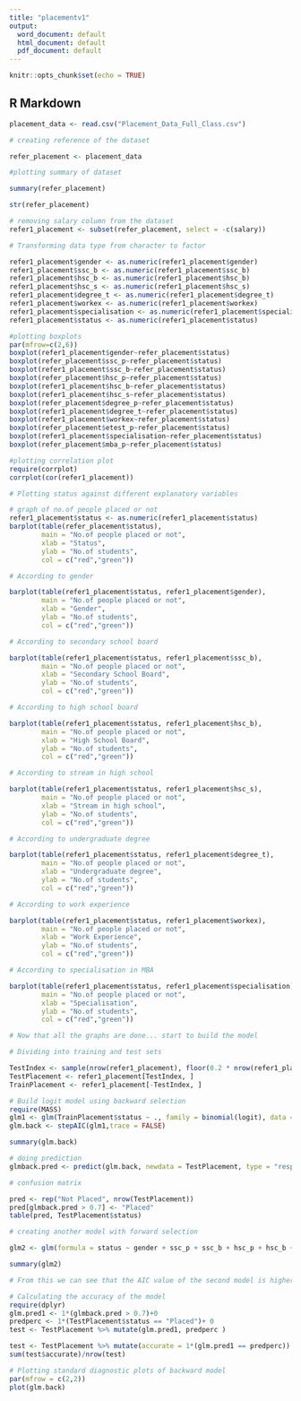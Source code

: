 ```yaml
---
title: "placementv1"
output:
  word_document: default
  html_document: default
  pdf_document: default
---
```


```r
knitr::opts_chunk$set(echo = TRUE)
```

## R Markdown

```r
placement_data <- read.csv("Placement_Data_Full_Class.csv")
```

```r
# creating reference of the dataset

refer_placement <- placement_data
```

```r
#plotting summary of dataset

summary(refer_placement)
```

```r
str(refer_placement)
```

```r
# removing salary column from the dataset
refer1_placement <- subset(refer_placement, select = -c(salary))
```

```r
# Transforming data type from character to factor

refer1_placement$gender <- as.numeric(refer1_placement$gender)
refer1_placement$ssc_b <- as.numeric(refer1_placement$ssc_b)
refer1_placement$hsc_b <- as.numeric(refer1_placement$hsc_b)
refer1_placement$hsc_s <- as.numeric(refer1_placement$hsc_s)
refer1_placement$degree_t <- as.numeric(refer1_placement$degree_t)
refer1_placement$workex <- as.numeric(refer1_placement$workex)
refer1_placement$specialisation <- as.numeric(refer1_placement$specialisation)
refer1_placement$status <- as.numeric(refer1_placement$status)
```


```r
#plotting boxplots
par(mfrow=c(2,6))
boxplot(refer1_placement$gender~refer_placement$status)
boxplot(refer_placement$ssc_p~refer_placement$status)
boxplot(refer1_placement$ssc_b~refer_placement$status)
boxplot(refer_placement$hsc_p~refer_placement$status)
boxplot(refer1_placement$hsc_b~refer_placement$status)
boxplot(refer1_placement$hsc_s~refer_placement$status)
boxplot(refer_placement$degree_p~refer_placement$status)
boxplot(refer1_placement$degree_t~refer_placement$status)
boxplot(refer1_placement$workex~refer_placement$status)
boxplot(refer_placement$etest_p~refer_placement$status)
boxplot(refer1_placement$specialisation~refer_placement$status)
boxplot(refer_placement$mba_p~refer_placement$status)

```

```r
#plotting correlation plot
require(corrplot)
corrplot(cor(refer1_placement))
```


```r
# Plotting status against different explanatory variables

# graph of no.of people placed or not
refer1_placement$status <- as.numeric(refer1_placement$status)
barplot(table(refer_placement$status),
        main = "No.of people placed or not",
        xlab = "Status",
        ylab = "No.of students",
        col = c("red","green"))
```

```r
# According to gender

barplot(table(refer1_placement$status, refer1_placement$gender),
        main = "No.of people placed or not",
        xlab = "Gender",
        ylab = "No.of students",
        col = c("red","green"))
```

```r
# According to secondary school board

barplot(table(refer1_placement$status, refer1_placement$ssc_b),
        main = "No.of people placed or not",
        xlab = "Secondary School Board",
        ylab = "No.of students",
        col = c("red","green"))
```

```r
# According to high school board

barplot(table(refer1_placement$status, refer1_placement$hsc_b),
        main = "No.of people placed or not",
        xlab = "High School Board",
        ylab = "No.of students",
        col = c("red","green"))
```

```r
# According to stream in high school

barplot(table(refer1_placement$status, refer1_placement$hsc_s),
        main = "No.of people placed or not",
        xlab = "Stream in high school",
        ylab = "No.of students",
        col = c("red","green"))
```

```r
# According to undergraduate degree

barplot(table(refer1_placement$status, refer1_placement$degree_t),
        main = "No.of people placed or not",
        xlab = "Undergraduate degree",
        ylab = "No.of students",
        col = c("red","green"))
```

```r
# According to work experience

barplot(table(refer1_placement$status, refer1_placement$workex),
        main = "No.of people placed or not",
        xlab = "Work Experience",
        ylab = "No.of students",
        col = c("red","green"))
```

```r
# According to specialisation in MBA

barplot(table(refer1_placement$status, refer1_placement$specialisation),
        main = "No.of people placed or not",
        xlab = "Specialisation",
        ylab = "No.of students",
        col = c("red","green"))
```

```r
# Now that all the graphs are done... start to build the model

# Dividing into training and test sets

TestIndex <- sample(nrow(refer1_placement), floor(0.2 * nrow(refer1_placement)))
TestPlacement <- refer1_placement[TestIndex, ]
TrainPlacement <- refer1_placement[-TestIndex, ]
```

```r
# Build logit model using backward selection
require(MASS)
glm1 <- glm(TrainPlacement$status ~ ., family = binomial(logit), data = TrainPlacement)
glm.back <- stepAIC(glm1,trace = FALSE)
```

```r
summary(glm.back)
```

```r
# doing prediction
glmback.pred <- predict(glm.back, newdata = TestPlacement, type = "response")
```

```r
# confusion matrix

pred <- rep("Not Placed", nrow(TestPlacement))
pred[glmback.pred > 0.7] <- "Placed"
table(pred, TestPlacement$status)

```

```r
# creating another model with forward selection

glm2 <- glm(formula = status ~ gender + ssc_p + ssc_b + hsc_p + hsc_b + hsc_s + degree_t + degree_p + workex + etest_p + mba_p + specialisation, family = binomial(logit), data = TrainPlacement)
```

```r
summary(glm2)
```

```r
# From this we can see that the AIC value of the second model is higher and the predictions are not as correct as the first model done with backward selection
```

```r
# Calculating the accuracy of the model
require(dplyr)
glm.pred1 <- 1*(glmback.pred > 0.7)+0
predperc <- 1*(TestPlacement$status == "Placed")+ 0
test <- TestPlacement %>% mutate(glm.pred1, predperc )

test <- TestPlacement %>% mutate(accurate = 1*(glm.pred1 == predperc))
sum(test$accurate)/nrow(test)
```

```r
# Plotting standard diagnostic plots of backward model
par(mfrow = c(2,2))
plot(glm.back)
```

